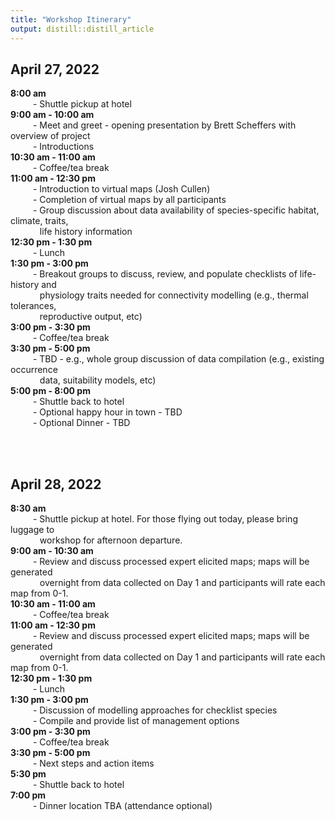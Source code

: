 ```yaml
---
title: "Workshop Itinerary"
output: distill::distill_article
---
```


## April 27, 2022

**8:00 am** <br>
&emsp; &emsp; - Shuttle pickup at hotel <br>
**9:00 am - 10:00 am** <br>
&emsp; &emsp; - Meet and greet - opening presentation by Brett Scheffers with overview of project <br>
&emsp; &emsp; - Introductions <br>
**10:30 am - 11:00 am** <br>
&emsp; &emsp; - Coffee/tea break <br>
**11:00 am - 12:30 pm** <br>
&emsp; &emsp; - Introduction to virtual maps (Josh Cullen) <br>
&emsp; &emsp; - Completion of virtual maps by all participants <br>
&emsp; &emsp; - Group discussion about data availability of species-specific habitat, climate, traits, <br>
&emsp; &emsp; &ensp;  life history information <br>
**12:30 pm - 1:30 pm** <br>
&emsp; &emsp; - Lunch <br>
**1:30 pm - 3:00 pm** <br>
&emsp; &emsp; - Breakout groups to discuss, review, and populate checklists of life-history and <br>
&emsp; &emsp; &ensp; physiology traits needed for connectivity modelling (e.g., thermal tolerances, <br>
&emsp; &emsp; &ensp; reproductive output, etc) <br>
**3:00 pm - 3:30 pm** <br>
&emsp; &emsp; - Coffee/tea break <br>
**3:30 pm - 5:00 pm** <br>
&emsp; &emsp; - TBD - e.g., whole group discussion of data compilation (e.g., existing occurrence <br>
&emsp; &emsp; &ensp; data, suitability models, etc) <br>
**5:00 pm - 8:00 pm** <br>
&emsp; &emsp; - Shuttle back to hotel <br>
&emsp; &emsp; - Optional happy hour in town - TBD <br>
&emsp; &emsp; - Optional Dinner - TBD <br>

<br> <br>

## April 28, 2022

**8:30 am** <br>
&emsp; &emsp; - Shuttle pickup at hotel. For those flying out today, please bring luggage to <br> &emsp; &emsp; &ensp; workshop for afternoon departure. <br>
**9:00 am - 10:30 am** <br>
&emsp; &emsp; - Review and discuss processed expert elicited maps; maps will be generated <br> &emsp; &emsp; &ensp; overnight from data collected on Day 1 and participants will rate each map from 0-1. <br>
**10:30 am - 11:00 am** <br>
&emsp; &emsp; - Coffee/tea break <br>
**11:00 am - 12:30 pm** <br>
&emsp; &emsp; - Review and discuss processed expert elicited maps; maps will be generated <br> &emsp; &emsp; &ensp; overnight from data collected on Day 1 and participants will rate each map from 0-1. <br>
**12:30 pm - 1:30 pm** <br>
&emsp; &emsp; - Lunch <br>
**1:30 pm - 3:00 pm** <br>
&emsp; &emsp; - Discussion of modelling approaches for checklist species <br>
&emsp; &emsp; - Compile and provide list of management options <br>
**3:00 pm - 3:30 pm** <br>
&emsp; &emsp; - Coffee/tea break <br>
**3:30 pm - 5:00 pm** <br>
&emsp; &emsp; - Next steps and action items <br>
**5:30 pm** <br>
&emsp; &emsp; - Shuttle back to hotel <br>
**7:00 pm** <br>
&emsp; &emsp; - Dinner location TBA (attendance optional)
